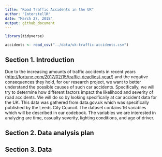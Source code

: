 ```yaml
---
title: "Road Traffic Accidents in the UK"
author: "InterstellR"
date: "March 27, 2018"
output: github_document
---
```


```r
library(tidyverse)
```

```r
accidents <- read_csv("../data/uk-traffic-accidents.csv")
```

## Section 1. Introduction

Due to the increasing amounts of traffic accidents in recent years ([http://fortune.com/2017/02/15/traffic-deadliest-year/](source)) and the negative consequences they hold, for our research project, we want to better understand the possible causes of such car accidents. Specifically, we will try to determine how different factors impact the likelihood and severity of road accidents. We will do so by looking specifically at car accident data for the UK. This data was gathered from data.gov.uk which was specifically published by the Leeds City Council. The dataset contains 16 variables which will be described in our codebook. The variables we are interested in analyzing are time, casualty severity, lighting conditions, and age of driver. 

## Section 2. Data analysis plan

## Section 3. Data
